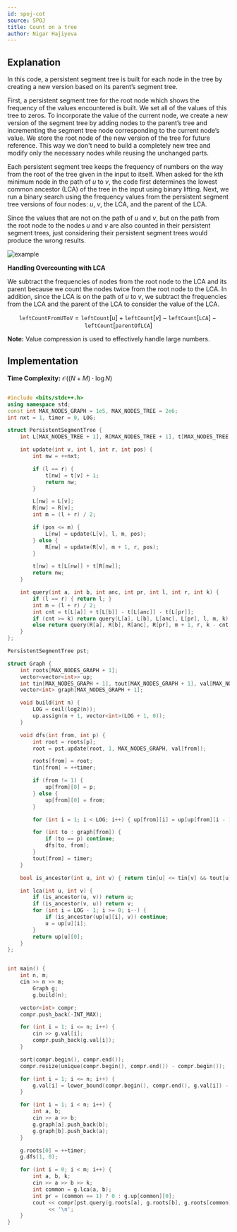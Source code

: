 ```yaml
---
id: spoj-cot
source: SPOJ
title: Count on a tree
author: Nigar Hajiyeva
---
```

## Explanation


In this code, a persistent segment tree is built for each node in the tree by creating a new version based on its parent’s segment tree.

First, a persistent segment tree for the root node which shows the frequency of the values encountered is built. We set all of the values of this tree to zeros. To incorporate the value of the current node, we create a new version of the segment tree by adding nodes to the parent’s tree and incrementing the segment tree node corresponding to the current node’s value. We store the root node of the new version of the tree for future reference. This way we don't need to build a completely new tree and modify only the necessary nodes while reusing the unchanged parts.

Each persistent segment tree keeps the frequency of numbers on the way from the root of the tree given in the input to itself. When asked for the kth minimum node in the path of $u$ to $v$, the code first determines the lowest common ancestor (LCA) of the tree in the input using binary lifting. Next, we run a binary search using the frequency values from the persistent segment tree versions of four nodes: $u$, $v$, the LCA, and the parent of the LCA.

Since the values that are not on the path of $u$ and $v$, but on the path from the root node to the nodes $u$ and $v$ are also counted in their persistent segment trees, just considering their persistent segment trees would produce the wrong results.

![example](spoj-cot/example.png)

**Handling Overcounting with LCA**

We subtract the frequencies of nodes from the root node to the LCA and its parent because we count the nodes twice from the root node to the LCA. In addition, since the LCA is on the path of $u$ to $v$, we subtract the frequencies from the LCA and the parent of the LCA to consider the value of the LCA.

$$
\texttt{leftCountFromUToV} = \texttt{leftCount}[\texttt{$u$}]+\texttt{leftCount}[\texttt{$v$}]−\texttt{leftCount}[\texttt{LCA}]−\texttt{leftCount}[\texttt{parentOfLCA}]
$$



**Note:**
Value compression is used to effectively handle large numbers.

## Implementation

**Time Complexity:** $\mathcal{O}((N+M) \cdot \log{N})$

<LanguageSection>
<CPPSection>

```cpp

#include <bits/stdc++.h>
using namespace std;
const int MAX_NODES_GRAPH = 1e5, MAX_NODES_TREE = 2e6;
int nxt = 1, timer = 0, LOG;

struct PersistentSegmentTree {
    int L[MAX_NODES_TREE + 1], R[MAX_NODES_TREE + 1], t[MAX_NODES_TREE + 1];

    int update(int v, int l, int r, int pos) {
        int nw = ++nxt;

        if (l == r) {
            t[nw] = t[v] + 1;
            return nw;
        }

        L[nw] = L[v];
        R[nw] = R[v];
        int m = (l + r) / 2;

        if (pos <= m) {
            L[nw] = update(L[v], l, m, pos);
        } else {
            R[nw] = update(R[v], m + 1, r, pos);
        }

        t[nw] = t[L[nw]] + t[R[nw]];
        return nw;
    }

    int query(int a, int b, int anc, int pr, int l, int r, int k) {
        if (l == r) { return l; }
        int m = (l + r) / 2;
        int cnt = t[L[a]] + t[L[b]] - t[L[anc]] - t[L[pr]];
        if (cnt >= k) return query(L[a], L[b], L[anc], L[pr], l, m, k);
        else return query(R[a], R[b], R[anc], R[pr], m + 1, r, k - cnt);
    }
};

PersistentSegmentTree pst;

struct Graph {
    int roots[MAX_NODES_GRAPH + 1];
    vector<vector<int>> up;
    int tin[MAX_NODES_GRAPH + 1], tout[MAX_NODES_GRAPH + 1], val[MAX_NODES_GRAPH + 1];
    vector<int> graph[MAX_NODES_GRAPH + 1];

    void build(int n) {
        LOG = ceil(log2(n));
        up.assign(n + 1, vector<int>(LOG + 1, 0));
    }

    void dfs(int from, int p) {
        int root = roots[p];
        root = pst.update(root, 1, MAX_NODES_GRAPH, val[from]);

        roots[from] = root;
        tin[from] = ++timer;

        if (from != 1) {
            up[from][0] = p;
        } else {
            up[from][0] = from;
        }

        for (int i = 1; i < LOG; i++) { up[from][i] = up[up[from][i - 1]][i - 1]; }

        for (int to : graph[from]) {
            if (to == p) continue;
            dfs(to, from);
        }
        tout[from] = timer;
    }

    bool is_ancestor(int u, int v) { return tin[u] <= tin[v] && tout[u] >= tout[v]; }

    int lca(int u, int v) {
        if (is_ancestor(u, v)) return u;
        if (is_ancestor(v, u)) return v;
        for (int i = LOG - 1; i >= 0; i--) {
            if (is_ancestor(up[u][i], v)) continue;
            u = up[u][i];
        }
        return up[u][0];
    }
};


int main() {
	int n, m;
	cin >> n >> m;
        Graph g;
        g.build(n);

	vector<int> compr;
	compr.push_back(-INT_MAX);

	for (int i = 1; i <= n; i++) {
		cin >> g.val[i];
		compr.push_back(g.val[i]);
	}

	sort(compr.begin(), compr.end());
	compr.resize(unique(compr.begin(), compr.end()) - compr.begin());

	for (int i = 1; i <= n; i++) {
		g.val[i] = lower_bound(compr.begin(), compr.end(), g.val[i]) - compr.begin();
	}

	for (int i = 1; i < n; i++) {
		int a, b;
		cin >> a >> b;
		g.graph[a].push_back(b);
		g.graph[b].push_back(a);
	}

	g.roots[0] = ++timer;
	g.dfs(1, 0);

	for (int i = 0; i < m; i++) {
		int a, b, k;
		cin >> a >> b >> k;
		int common = g.lca(a, b);
		int pr = (common == 1) ? 0 : g.up[common][0];
		cout << compr[pst.query(g.roots[a], g.roots[b], g.roots[common], g.roots[pr], 1, MAX_NODES_GRAPH, k)]
		     << '\n';
	}
}
```

</CPPSection>
</LanguageSection>
